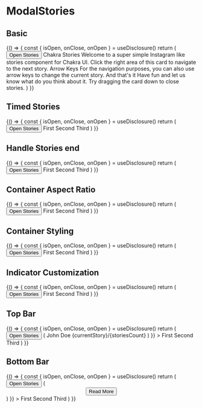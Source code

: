 
<Meta title="Components/ModalStories" component={ModalStories} />

# ModalStories

## Basic

<Canvas>
  <Story name="Basic">
    {() => {
      const { isOpen, onClose, onOpen } = useDisclosure()
      return (
        <Box>
          <Button onClick={onOpen}>Open Stories</Button>
          <ModalStories isOpen={isOpen} onClose={onClose}>
            <Box>
              <Heading>Chakra Stories</Heading>
              <Text marginTop="1rem">Welcome to a super simple Instagram like stories component for Chakra UI.</Text>
              <Text marginTop="1rem">Click the right area of this card to navigate to the next story.</Text>
            </Box>
            <Box>
              <Heading>Arrow Keys</Heading>
              <Text marginTop="1rem">
                For the navigation purposes, you can also use arrow keys to change the current story.
              </Text>
            </Box>
            <Box>
              <Heading>And that's it</Heading>
              <Text marginTop="1rem">Have fun and let us know what do you think about it.</Text>
              <Text marginTop="1rem">Try dragging the card down to close stories.</Text>
            </Box>
          </ModalStories>
        </Box>
      )
    }}
  </Story>
</Canvas>

## Timed Stories

<Canvas>
  <Story name="Timed Stories">
    {() => {
      const { isOpen, onClose, onOpen } = useDisclosure()
      return (
        <Box>
          <Button onClick={onOpen}>Open Stories</Button>
          <ModalStories isOpen={isOpen} onClose={onClose} storyDuration={5}>
            <Box>First</Box>
            <Box>Second</Box>
            <Box>Third</Box>
          </ModalStories>
        </Box>
      )
    }}
  </Story>
</Canvas>

## Handle Stories end

<Canvas>
  <Story name="Handle Stories end">
    {() => {
      const { isOpen, onClose, onOpen } = useDisclosure()
      return (
        <Box>
          <Button onClick={onOpen}>Open Stories</Button>
          <ModalStories isOpen={isOpen} onClose={onClose} storyDuration={5} onStoriesCompleted={onClose}>
            <Box>First</Box>
            <Box>Second</Box>
            <Box>Third</Box>
          </ModalStories>
        </Box>
      )
    }}
  </Story>
</Canvas>

## Container Aspect Ratio

<Canvas>
  <Story name="Container Aspect Ratio">
    {() => {
      const { isOpen, onClose, onOpen } = useDisclosure()
      return (
        <Box>
          <Button onClick={onOpen}>Open Stories</Button>
          <ModalStories isOpen={isOpen} onClose={onClose} storyDuration={5} aspectRatio={2}>
            <Box>First</Box>
            <Box>Second</Box>
            <Box>Third</Box>
          </ModalStories>
        </Box>
      )
    }}
  </Story>
</Canvas>

## Container Styling

<Canvas>
  <Story name="Container Styling">
    {() => {
      const { isOpen, onClose, onOpen } = useDisclosure()
      return (
        <Box>
          <Button onClick={onOpen}>Open Stories</Button>
          <ModalStories isOpen={isOpen} onClose={onClose} storyDuration={5} backgroundColor="teal.50" borderRadius={0}>
            <Box>First</Box>
            <Box>Second</Box>
            <Box>Third</Box>
          </ModalStories>
        </Box>
      )
    }}
  </Story>
</Canvas>

## Indicator Customization

<Canvas>
  <Story name="Indicator Customization">
    {() => {
      const { isOpen, onClose, onOpen } = useDisclosure()
      return (
        <Box>
          <Button onClick={onOpen}>Open Stories</Button>
          <ModalStories
            isOpen={isOpen}
            onClose={onClose}
            storyDuration={5}
            indicator={{ activeColor: 'red.300', inactiveColor: 'yellow.200' }}
          >
            <Box>First</Box>
            <Box>Second</Box>
            <Box>Third</Box>
          </ModalStories>
        </Box>
      )
    }}
  </Story>
</Canvas>

## Top Bar

<Canvas>
  <Story name="Top Bar">
    {() => {
      const { isOpen, onClose, onOpen } = useDisclosure()
      return (
        <Box>
          <Button onClick={onOpen}>Open Stories</Button>
          <ModalStories
            isOpen={isOpen}
            onClose={onClose}
            storyDuration={5}
            components={{
              renderTopBar: ({ currentStory, storiesCount }) => (
                <Flex justify="space-between">
                  <HStack marginBottom="0.5rem">
                    <Avatar name="John Doe" size="sm" />
                    <Text>John Doe</Text>
                  </HStack>
                  <Text>
                    {currentStory}/{storiesCount}
                  </Text>
                </Flex>
              )
            }}
          >
            <Box>First</Box>
            <Box>Second</Box>
            <Box>Third</Box>
          </ModalStories>
        </Box>
      )
    }}
  </Story>
</Canvas>

## Bottom Bar

<Canvas>
  <Story name="Bottom Bar">
    {() => {
      const { isOpen, onClose, onOpen } = useDisclosure()
      return (
        <Box>
          <Button onClick={onOpen}>Open Stories</Button>
          <ModalStories
            isOpen={isOpen}
            onClose={onClose}
            storyDuration={5}
            components={{
              renderBottomBar: () => (
                <Center paddingY="0.5rem">
                  <Button>Read More</Button>
                </Center>
              )
            }}
          >
            <Box>First</Box>
            <Box>Second</Box>
            <Box>Third</Box>
          </ModalStories>
        </Box>
      )
    }}
  </Story>
</Canvas>
